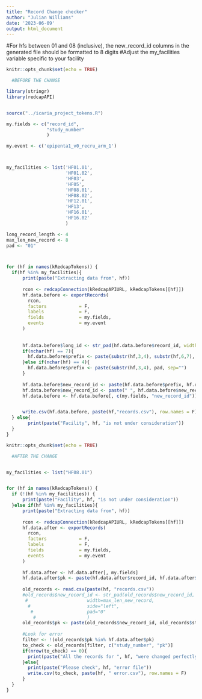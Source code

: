 ```yaml
---
title: "Record Change checker"
author: "Julian Williams"
date: '2023-06-09'
output: html_document
---
```


#For hfs between 01 and 08 (inclusive), the new_record_id columns in the generated file should be formatted to 8 digits
#Adjust the my_facilities variable specific to your facility

```r
knitr::opts_chunk$set(echo = TRUE)

  #BEFORE THE CHANGE

library(stringr)
library(redcapAPI)


source("../icaria_project_tokens.R")

my.fields <- c("record_id",
               "study_number"
               )

my.event <- c('epipenta1_v0_recru_arm_1')



my_facilities <- list('HF01.01',
                      'HF01.02',
                      'HF03',
                      'HF05',
                      'HF08.01',
                      'HF08.02',
                      'HF12.01',
                      'HF13',
                      'HF16.01',
                      'HF16.02'
                      )

long_record_length <- 4
max_len_new_record <- 8
pad <- "01"



for (hf in names(kRedcapTokens)) {
  if(hf %in% my_facilities){
      print(paste("Extracting data from", hf))
  
      rcon <- redcapConnection(kRedcapAPIURL, kRedcapTokens[[hf]])
      hf.data.before <- exportRecords(
        rcon,
        factors            = F,
        labels             = F,
        fields             = my.fields,
        events             = my.event
      )
      
      
      hf.data.before$long_id <- str_pad(hf.data.before$record_id, width=long_record_length, side="left", pad="0")
      if(nchar(hf) == 7){
        hf.data.before$prefix <- paste(substr(hf,3,4), substr(hf,6,7), sep="")
      }else if(nchar(hf) == 4){
        hf.data.before$prefix <- paste(substr(hf,3,4), pad, sep="")
      }
      
      hf.data.before$new_record_id <- paste(hf.data.before$prefix, hf.data.before$long_id, sep="")
      hf.data.before$new_record_id <- paste(" ", hf.data.before$new_record_id, sep="")
      hf.data.before <- hf.data.before[, c(my.fields, "new_record_id")]


      write.csv(hf.data.before, paste(hf,"records.csv"), row.names = F)
  } else{
        print(paste("Facility", hf, "is not under consideration"))
  }
}


```


```r
knitr::opts_chunk$set(echo = TRUE)

  #AFTER THE CHANGE


my_facilities <- list("HF08.01")


for (hf in names(kRedcapTokens)) {
  if (!(hf %in% my_facilities)) {
      print(paste("Facility", hf, "is not under consideration"))
  }else if(hf %in% my_facilities){
      print(paste("Extracting data from", hf))
  
      rcon <- redcapConnection(kRedcapAPIURL, kRedcapTokens[[hf]])
      hf.data.after <- exportRecords(
        rcon,
        factors            = F,
        labels             = F,
        fields             = my.fields,
        events             = my.event
      )
      
      hf.data.after <- hf.data.after[, my.fields]
      hf.data.after$pk <- paste(hf.data.after$record_id, hf.data.after$study_number, sep = "_") 
      
      old_records <- read.csv(paste(hf, "records.csv"))
      #old_records$new_record_id <- str_pad(old_records$new_record_id,
       #                      width=max_len_new_record,
        #                     side="left",
         #                    pad="0"
          #                   )
      old_records$pk <- paste(old_records$new_record_id, old_records$study_number, sep = "_")
      
      #Look for error
      filter <- !(old_records$pk %in% hf.data.after$pk)
      to_check <- old_records[filter, c("study_number", "pk")]
      if(nrow(to_check) == 0){
        print(paste("All the records for ", hf, "were changed perfectly"))
      }else{
        print(paste("Please check", hf, "error file"))
        write.csv(to_check, paste(hf, " error.csv"), row.names = F)
      }
  }
}    
    
```

 
